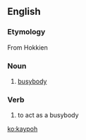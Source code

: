 ==English==

===Etymology===
From Hokkien {{term|雞婆|lang=nan}} 

===Noun===
{{en-noun}}

# {{context|Singapore}} [[busybody]]

===Verb===
{{en-verb}}

# {{context|Singapore}} to act as a busybody

[[ko:kaypoh]]